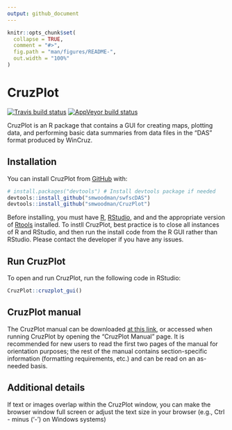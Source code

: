 ```yaml
---
output: github_document
---
```


<!-- README.md is generated from README.Rmd. Please edit that file -->

```r
knitr::opts_chunk$set(
  collapse = TRUE,
  comment = "#>",
  fig.path = "man/figures/README-",
  out.width = "100%"
)
```

# CruzPlot

<!-- badges: start -->
[![Travis build status](https://travis-ci.com/smwoodman/CruzPlot.svg?branch=master)](https://travis-ci.com/smwoodman/CruzPlot)
[![AppVeyor build status](https://ci.appveyor.com/api/projects/status/github/smwoodman/CruzPlot?branch=master&svg=true)](https://ci.appveyor.com/project/smwoodman/CruzPlot)
<!-- badges: end -->

CruzPlot is an R package that contains a GUI for creating maps, plotting data, and performing basic data summaries from data files in the "DAS" format produced by WinCruz.

## Installation

You can install CruzPlot from [GitHub](https://github.com/) with:

```r
# install.packages("devtools") # Install devtools package if needed
devtools::install_github("smwoodman/swfscDAS")
devtools::install_github("smwoodman/CruzPlot")
```

Before installing, you must have [R](https://www.r-project.org/), [RStudio](https://rstudio.com/products/rstudio/download/#download), and and the appropriate version of [Rtools](https://cran.r-project.org/bin/windows/Rtools/) installed. To instll CruzPlot, best practice is to close all instances of R and RStudio, and then run the install code from the R GUI rather than RStudio. Please contact the developer if you have any issues.

## Run CruzPlot

To open and run CruzPlot, run the following code in RStudio:

```r
CruzPlot::cruzplot_gui()
```

## CruzPlot manual

The CruzPlot manual can be downloaded [at this link](https://github.com/smwoodman/CruzPlot/blob/master/inst/shiny/www/CruzPlot_Manual_app.pdf), or accessed when running CruzPlot by opening the "CruzPlot Manual" page. It is recommended for new users to read the first two pages of the manual for orientation purposes; the rest of the manual contains section-specific information (formatting requirements, etc.) and can be read on an as-needed basis.

## Additional details

If text or images overlap within the CruzPlot window, you can make the browser window full screen or adjust the text size in your browser (e.g., Ctrl - minus ('-') on Windows systems)
